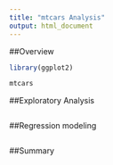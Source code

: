 ```yaml
---
title: "mtcars Analysis"
output: html_document
---
```


##Overview



```r
library(ggplot2)

mtcars
```

##Exploratory Analysis

```r


```


##Regression modeling
```r

```

##Summary

